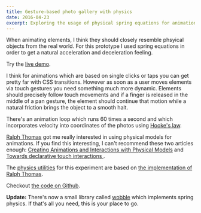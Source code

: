 ```yaml
---
title: Gesture-based photo gallery with physics
date: 2016-04-23
excerpt: Exploring the usage of physical spring equations for animations.
---
```



When animating elements, I think they should closely resemble phsyical objects
from the real world. For this prototype I used spring equations in order to get
a natural acceleration and deceleration feeling.

<Figure>
  <PhoneFrame screenBackgroundColor="#201423">
    <ScreenVideo source={require('./demo.mp4')} style={{minHeight: 440}} />
  </PhoneFrame>
</Figure>

Try the [live demo](https://amannn.github.io/photo-gallery/).

I think for animations which are based on single clicks or
taps you can get pretty far with CSS transitions. However as soon as a user
moves elements via touch gestures you need something much more dynamic. Elements
should precisely follow touch movements and if a finger is released in the
middle of a pan gesture, the element should continue that motion while a natural
friction brings the object to a smooth halt.

There's an animation loop which runs 60 times a second and which incorporates
velocity into coordinates of the photos using [Hooke's
law](https://www.stewartcalculus.com/data/CALCULUS%20Concepts%20and%20Contexts/upfiles/3c3-AppsOf2ndOrders_Stu.pdf).

[Ralph Thomas](https://github.com/iamralpht) got me really interested in using physical models for animations.
If you find this interesting, I can't recommend these two articles enough:
[Creating Animations and Interactions with Physical
Models](http://iamralpht.github.io/physics/) and [Towards declarative touch interactions
](http://iamralpht.github.io/constraints/).

The [physics
utilities](https://github.com/amannn/photo-gallery/tree/master/src/utils/physics)
for this experiment are based on [the implementation of Ralph
Thomas](https://github.com/iamralpht/iamralpht.github.io/tree/master/physics).

Checkout [the code on Github](https://github.com/amannn/photo-gallery).

**Update:** There's now a small library called
[wobble](https://github.com/skevy/wobble) which implements spring physics. If
that's all you need, this is your place to go.
